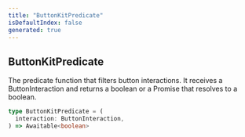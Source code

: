 ```yaml
---
title: "ButtonKitPredicate"
isDefaultIndex: false
generated: true
---
```



<!-- This file was generated from the CommandKit source. Do not modify. Instead, re-run the "docgen" script -->


## ButtonKitPredicate

<GenerationInfo sourceFile="packages/commandkit/src/components/v1/button/ButtonKit.ts" sourceLine="22" packageName="commandkit" />

The predicate function that filters button interactions.
It receives a ButtonInteraction and returns a boolean or a Promise that resolves to a boolean.

```ts title="Signature"
type ButtonKitPredicate = (
  interaction: ButtonInteraction,
) => Awaitable<boolean>
```
